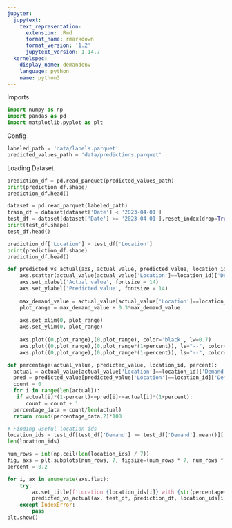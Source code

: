 ```yaml
---
jupyter:
  jupytext:
    text_representation:
      extension: .Rmd
      format_name: rmarkdown
      format_version: '1.2'
      jupytext_version: 1.14.7
  kernelspec:
    display_name: demandenv
    language: python
    name: python3
---
```


<!-- #region notebookRunGroups={"groupValue": "1"} -->
Imports
<!-- #endregion -->

```python
import numpy as np
import pandas as pd
import matplotlib.pyplot as plt
```

<!-- #region notebookRunGroups={"groupValue": "2"} -->
Config
<!-- #endregion -->

```python
labeled_path = 'data/labels.parquet'
predicted_values_path = 'data/predictions.parquet'
```

<!-- #region notebookRunGroups={"groupValue": "1"} -->
Loading Dataset
<!-- #endregion -->

```python
prediction_df = pd.read_parquet(predicted_values_path)
print(prediction_df.shape)
prediction_df.head()
```

```python
dataset = pd.read_parquet(labeled_path)
train_df = dataset[dataset['Date'] < '2023-04-01']
test_df = dataset[dataset['Date'] >= '2023-04-01'].reset_index(drop=True)
print(test_df.shape)
test_df.head()
```

```python
prediction_df['Location'] = test_df['Location']
print(prediction_df.shape)
prediction_df.head()
```

```python
def predicted_vs_actual(axs, actual_value, predicted_value, location_id, percent):
    axs.scatter(actual_value[actual_value['Location']==location_id]['Demand'], predicted_value[predicted_value['Location']==location_id]['Demand'], s=50, c='b', edgecolors='k', alpha=0.7)
    axs.set_xlabel('Actual value', fontsize = 14)
    axs.set_ylabel('Predicted value', fontsize = 14)
    
    max_demand_value = actual_value[actual_value['Location']==location_id]['Demand'].max()
    plot_range = max_demand_value + 0.3*max_demand_value
    
    axs.set_xlim(0, plot_range)
    axs.set_ylim(0, plot_range)
    
    axs.plot((0,plot_range),(0,plot_range), color='black', lw=0.7)
    axs.plot((0,plot_range),(0,plot_range*(1+percent)), ls="--", color='black', lw=0.8)
    axs.plot((0,plot_range),(0,plot_range*(1-percent)), ls="--", color='black', lw=0.8)

```

```python
def percentage(actual_value, predicted_value, location_id, percent):
  actual = actual_value[actual_value['Location']==location_id]['Demand'].to_numpy()
  pred = predicted_value[predicted_value['Location']==location_id]['Demand'].to_numpy()
  count = 0
  for i in range(len(actual)):
   if actual[i]*(1-percent)<=pred[i]<=actual[i]*(1+percent):
      count = count + 1
  percentage_data = count/len(actual)
  return round(percentage_data,2)*100
```

```python
# Finding useful location ids
location_ids = test_df[test_df['Demand'] >= test_df['Demand'].mean()]['Location'].unique()
len(location_ids)
```

```python
num_rows = int(np.ceil(len(location_ids) / 7))
fig, axs = plt.subplots(num_rows, 7, figsize=(num_rows * 7, num_rows * 7))
percent = 0.2

for i, ax in enumerate(axs.flat):
    try:
        ax.set_title(f'Location {location_ids[i]} with {str(percentage(test_df, prediction_df, location_ids[i], percent))} probability')
        predicted_vs_actual(ax, test_df, prediction_df, location_ids[i], percent)
    except IndexError:
        pass
plt.show()
```
